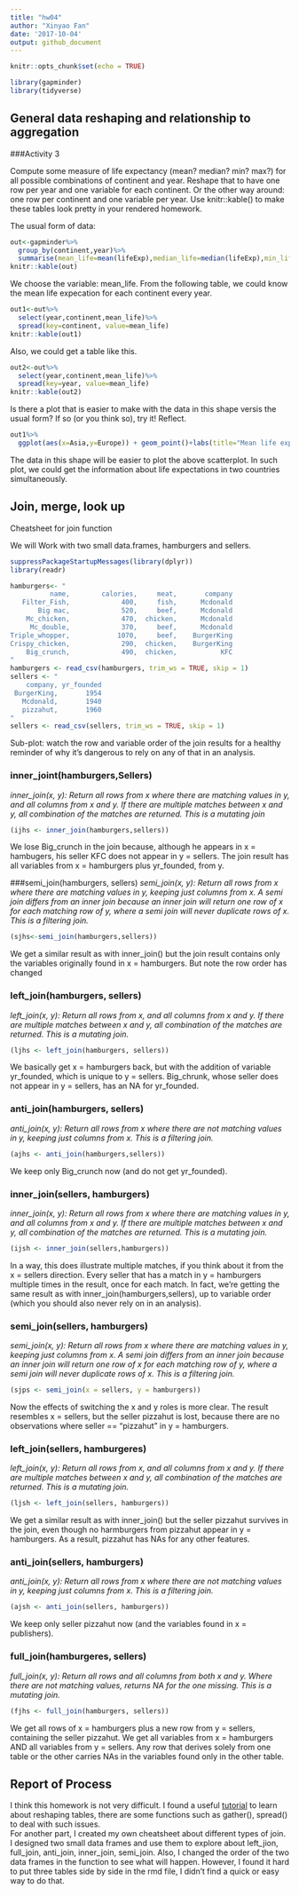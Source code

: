 ```yaml
---
title: "hw04"
author: "Xinyao Fan"
date: '2017-10-04'
output: github_document
---
```


```r
knitr::opts_chunk$set(echo = TRUE)
```

```r
library(gapminder)
library(tidyverse)
```

## General data reshaping and relationship to aggregation

###Activity 3

Compute some measure of life expectancy (mean? median? min? max?) for all possible combinations of continent and year. Reshape that to have one row per year and one variable for each continent. Or the other way around: one row per continent and one variable per year.
Use knitr::kable() to make these tables look pretty in your rendered homework.

The usual form of data:
```r
out<-gapminder%>%
  group_by(continent,year)%>%
  summarise(mean_life=mean(lifeExp),median_life=median(lifeExp),min_life=min(lifeExp),max_life=max(lifeExp))
knitr::kable(out)
```

We choose the variable: mean_life. From the following table, we could know the mean life expecation for each continent every year.
```r
out1<-out%>%
  select(year,continent,mean_life)%>%
  spread(key=continent, value=mean_life)
knitr::kable(out1)
```

Also, we could get a table like this.
```r
out2<-out%>%
  select(year,continent,mean_life)%>%
  spread(key=year, value=mean_life)
knitr::kable(out2)
```

Is there a plot that is easier to make with the data in this shape versis the usual form? If so (or you think so), try it! Reflect.
```r
out1%>%
  ggplot(aes(x=Asia,y=Europe)) + geom_point()+labs(title="Mean life expectation for Asia and Europe")+geom_text(aes(label=year),hjust=1.1, vjust=0)
```

The data in this shape will be easier to plot the above scatterplot. In such plot, we could get the information about life expectations in two countries simultaneously.

## Join, merge, look up
Cheatsheet for join function

We will Work with two small data.frames, hamburgers and sellers.
```r
suppressPackageStartupMessages(library(dplyr))
library(readr)
```

```r
hamburgers<- "
          name,        calories,     meat,       company
   Filter_Fish,             400,     fish,      Mcdonald
       Big mac,             520,     beef,      Mcdonald
    Mc_chicken,             470,  chicken,      Mcdonald
     Mc_double,             370,     beef,      Mcdonald
Triple_whopper,            1070,     beef,    BurgerKing
Crispy_chicken,             290,  chicken,    BurgerKing
    Big_crunch,             490,  chicken,           KFC
"
hamburgers <- read_csv(hamburgers, trim_ws = TRUE, skip = 1)
sellers <- "
    company, yr_founded
 BurgerKing,       1954
   Mcdonald,       1940
   pizzahut,       1960
"
sellers <- read_csv(sellers, trim_ws = TRUE, skip = 1)
```

Sub-plot: watch the row and variable order of the join results for a healthy reminder of why it’s dangerous to rely on any of that in an analysis.

### inner_joint(hamburgers,Sellers)
*inner_join(x, y): Return all rows from x where there are matching values in y, and all columns from x and y. If there are multiple matches between x and y, all combination of the matches are returned. This is a mutating join*
```r
(ijhs <- inner_join(hamburgers,sellers))
```

We lose Big_crunch in the join because, although he appears in x = hambugers, his seller KFC does not appear in y = sellers. The join result has all variables from x = hamburgers plus  yr_founded, from y.

###semi_join(hamburgers, sellers)
*semi_join(x, y): Return all rows from x where there are matching values in y, keeping just columns from x. A semi join differs from an inner join because an inner join will return one row of x for each matching row of y, where a semi join will never duplicate rows of x. This is a filtering join.*

```r
(sjhs<-semi_join(hamburgers,sellers))
```

We get a similar result as with inner_join() but the join result contains only the variables originally found in x = hamburgers. But note the row order has changed

### left_join(hamburgers, sellers)
*left_join(x, y): Return all rows from x, and all columns from x and y. If there are multiple matches between x and y, all combination of the matches are returned. This is a mutating join.*
```r
(ljhs <- left_join(hamburgers, sellers))
```

We basically get x = hamburgers back, but with the addition of variable yr_founded, which is unique to  y = sellers. Big_chrunk, whose seller does not appear in y = sellers, has an NA for  yr_founded.

### anti_join(hamburgers, sellers)
*anti_join(x, y): Return all rows from x where there are not matching values in y, keeping just columns from x. This is a filtering join.*

```r
(ajhs <- anti_join(hamburgers,sellers))
```

We keep only Big_crunch now (and do not get yr_founded).

### inner_join(sellers, hamburgers)

*inner_join(x, y): Return all rows from x where there are matching values in y, and all columns from x and y. If there are multiple matches between x and y, all combination of the matches are returned. This is a mutating join.*

```r
(ijsh <- inner_join(sellers,hamburgers))
```

In a way, this does illustrate multiple matches, if you think about it from the x = sellers direction. Every seller that has a match in y =  hamburgers multiple times in the result, once for each match. In fact, we’re getting the same result as with inner_join(hamburgers,sellers), up to variable order (which you should also never rely on in an analysis).

### semi_join(sellers, hamburgers)

*semi_join(x, y): Return all rows from x where there are matching values in y, keeping just columns from x. A semi join differs from an inner join because an inner join will return one row of x for each matching row of y, where a semi join will never duplicate rows of x. This is a filtering join.*

```r
(sjps <- semi_join(x = sellers, y = hamburgers))
```

Now the effects of switching the x and y roles is more clear. The result resembles x = sellers, but the seller pizzahut is lost, because there are no observations where seller == "pizzahut" in  y = hamburgers.

### left_join(sellers, hamburgeres)

*left_join(x, y): Return all rows from x, and all columns from x and y. If there are multiple matches between x and y, all combination of the matches are returned. This is a mutating join.*

```r
(ljsh <- left_join(sellers, hamburgers))
```

We get a similar result as with inner_join() but the seller pizzahut survives in the join, even though no harmburgers from pizzahut appear in y = hamburgers. As a result, pizzahut has NAs for any other features.

### anti_join(sellers, hamburgers)

*anti_join(x, y): Return all rows from x where there are not matching values in y, keeping just columns from x. This is a filtering join.*

```r
(ajsh <- anti_join(sellers, hamburgers))
```

We keep only seller pizzahut now (and the variables found in x = publishers).

### full_join(hamburgeres, sellers)

*full_join(x, y): Return all rows and all columns from both x and y. Where there are not matching values, returns NA for the one missing. This is a mutating join.*

```r
(fjhs <- full_join(hamburgers, sellers))
```

We get all rows of x = hamburgers plus a new row from y = sellers, containing the seller pizzahut. We get all variables from x = hamburgers AND all variables from y = sellers. Any row that derives solely from one table or the other carries NAs in the variables found only in the other table.

## Report of Process
I think this homework is not very difficult. I found a useful [tutorial](https://github.com/jennybc/lotr-tidy) to learn about reshaping tables, there are some functions such as gather(), spread() to deal with such issues. <br>
For another part, I created my own cheatsheet about different types of join. I designed two small data frames and use them to explore about left_jion, full_join, anti_join, inner_join, semi_join. Also, I changed the order of the two data frames in the function to see what will happen. However, I found it hard to put three tables side by side in the rmd file, I didn't find a quick or easy way to do that.